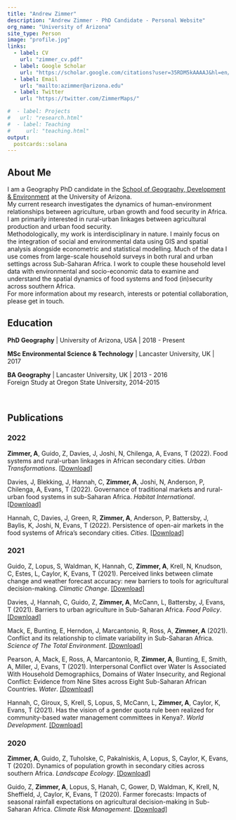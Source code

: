 ```yaml
---
title: "Andrew Zimmer"
description: "Andrew Zimmer - PhD Candidate - Personal Website"
org_name: "University of Arizona"
site_type: Person
image: "profile.jpg"
links:
  - label: CV
    url: "zimmer_cv.pdf"
  - label: Google Scholar
    url: "https://scholar.google.com/citations?user=35RDM5kAAAAJ&hl=en/"
  - label: Email
    url: "mailto:azimmer@arizona.edu"
  - label: Twitter
    url: "https://twitter.com/ZimmerMaps/"

#  - label: Projects
#   url: "research.html"
#  - label: Teaching
#     url: "teaching.html"
output:
  postcards::solana
---
```


## About Me
I am a Geography PhD candidate in the [School of Geography, Development & Environment][sgde] at the University of Arizona.  
My current research investigates the dynamics of human-environment relationships between agriculture, urban growth and food security in Africa. I am primarily interested in rural-urban linkages between agricultural production and urban food security.  
Methodologically, my work is interdisciplinary in nature. I mainly focus on the integration of social and environmental data using GIS and spatial analysis alongside econometric and statistical modelling. Much of the data I use comes from large-scale household surveys in both rural and urban settings across Sub-Saharan Africa. I work to couple these household level data with environmental and socio-economic data to examine and understand the spatial dynamics of food systems and food (in)security across southern Africa.  
For more information about my research, interests or potential collaboration, please get in touch.
<br>

## Education
**PhD Geography** | University of Arizona, USA | 2018 - Present

**MSc Environmental Science & Technology** | Lancaster University, UK | 2017

**BA Geography** | Lancaster University, UK | 2013 - 2016           
Foreign Study at Oregon State University, 2014-2015

<br>

## Publications

### 2022

**Zimmer, A**, Guido, Z, Davies, J, Joshi, N, Chilenga, A, Evans, T (2022). Food systems and rural-urban linkages in African secondary cities. *Urban Transformations*. [[Download]](./Publications/zimmer_2022_ut.pdf){target="_blank"}

Davies, J, Blekking, J, Hannah, C, **Zimmer, A**, Joshi, N, Anderson, P, Chilenga, A, Evans, T (2022). Governance of traditional markets and rural-urban food systems in sub-Saharan Africa. *Habitat International*. [[Download]](./Publications/davies_2022_hi.pdf){target="_blank"}

Hannah, C, Davies, J, Green, R, **Zimmer, A**, Anderson, P, Battersby, J, Baylis, K, Joshi, N, Evans, T (2022). Persistence of open-air markets in the food systems of Africa's secondary cities. *Cities*. [[Download]](./Publications/hannah_2022_c.pdf){target="_blank"}


### 2021

Guido, Z, Lopus, S, Waldman, K, Hannah, C, **Zimmer, A**, Krell, N, Knudson, C, Estes, L, Caylor, K, Evans, T (2021). Perceived links between climate change and weather forecast accuracy: new barriers to tools for agricultural decision-making. *Climatic Change*. [[Download]](./Publications/guido_2021_cc.pdf){target="_blank"}


Davies, J, Hannah, C, Guido, Z, **Zimmer, A**, McCann, L, Battersby, J, Evans, T (2021). Barriers to urban agriculture in Sub-Saharan Africa. *Food Policy*. [[Download]](./Publications/davies_2021_fp.pdf){target="_blank"}


Mack, E, Bunting, E, Herndon, J, Marcantonio, R, Ross, A, **Zimmer, A** (2021). Conflict and its relationship to climate variability in Sub-Saharan Africa. *Science of The Total Environment*. [[Download]](./Publications/mack_2021_stoten.pdf){target="_blank"}


Pearson, A, Mack, E, Ross, A, Marcantonio, R, **Zimmer, A**, Bunting, E, Smith, A, Miller, J, Evans, T (2021). Interpersonal Conflict over Water Is Associated With Household Demographiics, Domains of Water Insecurity, and Regional Conflict: Evidence from Nine Sites across Eight Sub-Saharan African Countries. *Water*. [[Download]](./Publications/pearson_2021_water.pdf){target="_blank"}


Hannah, C, Giroux, S, Krell, S, Lopus, S, McCann, L, **Zimmer, A**, Caylor, K, Evans, T (2021). Has the vision of a gender quota rule been realized for community-based water management committees in Kenya?. *World Development*. [[Download]](./Publications/hannah_2021_wd.pdf){target="_blank"}

### 2020

**Zimmer, A**, Guido, Z, Tuholske, C, Pakalniskis, A, Lopus, S, Caylor, K, Evans, T (2020). Dynamics of population growth in secondary cities across southern Africa. *Landscape Ecology*. [[Download]](./Publications/zimmer_2020_le.pdf){target="_blank"}


Guido, Z, **Zimmer, A**, Lopus, S, Hanah, C, Gower, D, Waldman, K, Krell, N, Sheffield, J, Caylor, K, Evans, T (2020). Farmer forecasts: Impacts of seasonal rainfall expectations on agricultural decision-making in Sub-Saharan Africa. *Climate Risk Management*. [[Download]](./Publications/guido_2020_crm.pdf){target="_blank"}

[tom]:http://www.tomgeog.org/
[sgde]:https://geography.arizona.edu
